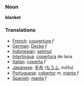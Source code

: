 === Noun ===

'''blanket'''

=== Translations === 
*[[French]]: [[couverture]] ''f''
*[[German]]: [[Decke]] ''f''
*[[Indonesian]]: [[selimut]] 
*[[Interlingua]]: [[copertura]] de lana 
*[[Italian]]: [[coperta]] ''f''
*[[Japanese]]: [[毛布]] ([[もうふ]], mōfu) 
*[[Portuguese]]: [[cobertor]] ''m'', [[manta]] ''f'' 
*[[Spanish]]: [[manta]] ''f''